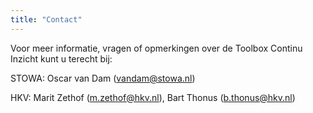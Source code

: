 ```yaml
---
title: "Contact"
---
```


Voor meer informatie, vragen of opmerkingen over de Toolbox Continu Inzicht kunt u terecht bij:

STOWA: 	Oscar van Dam ([vandam@stowa.nl](mailto:vandam@stowa.nl?subject=Vraag%20over%20Toolbox%20continu%20inzicht))

HKV: 	Marit Zethof ([m.zethof@hkv.nl](mailto:m.zethof@hkv.nl?subject=Vraag%20over%20Toolbox%20continu%20inzicht)),
        Bart Thonus ([b.thonus@hkv.nl](mailto:b.thonus@hkv.nl?subject=Vraag%20over%20Toolbox%20continu%20inzicht))
